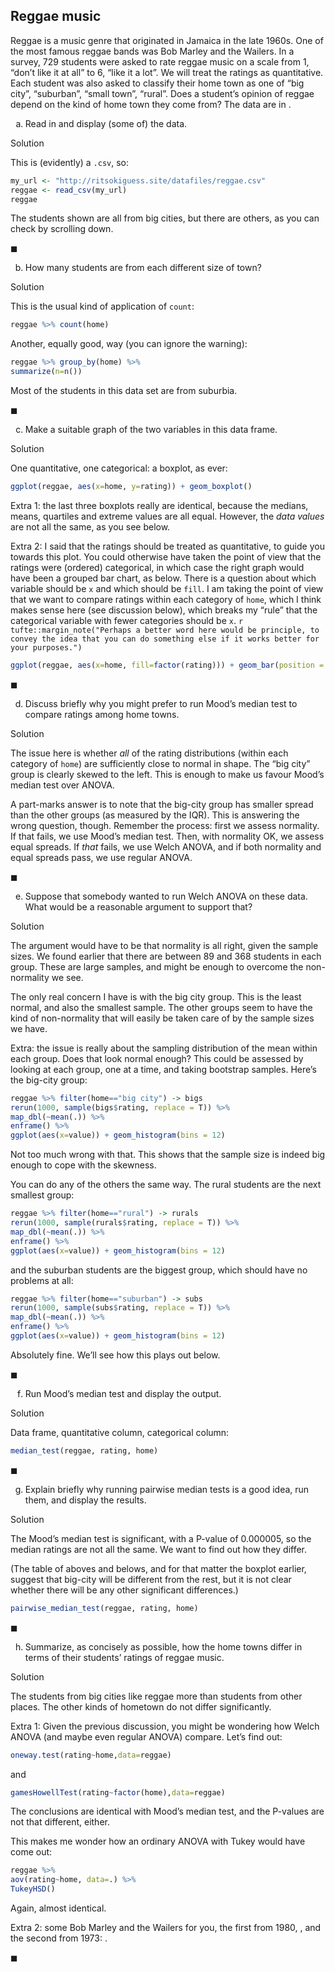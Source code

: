 ## Reggae music

 Reggae is a music genre that originated in Jamaica in the late 1960s. One of the most famous reggae bands was Bob Marley and the Wailers. 
In a survey, 729 students were asked to rate reggae music on a scale from 1, "don't like it at all" to 6, "like it a lot". 
We will treat the ratings as quantitative.
Each student was also asked to classify their home town as one of "big city", "suburban", "small town", "rural". Does a student's opinion of reggae depend on the kind of home town they come from? The data are in \url{http://ritsokiguess.site/datafiles/reggae.csv}.



(a) Read in and display (some of) the data.

Solution


This is (evidently) a `.csv`, so:

```r
my_url <- "http://ritsokiguess.site/datafiles/reggae.csv"
reggae <- read_csv(my_url)
reggae
```

The students shown are all from big cities, but there are others, as you can check by scrolling down.


$\blacksquare$


(b) How many students are from each different size of town?

Solution


This is the usual kind of application of `count`:

```r
reggae %>% count(home)
```

Another, equally good, way (you can ignore the warning):

```r
reggae %>% group_by(home) %>% 
summarize(n=n())
```

Most of the students in this data set are from suburbia.


$\blacksquare$


(c) Make a suitable graph of the two variables in this data frame. 

Solution


One quantitative, one categorical: a boxplot, as ever:

```r
ggplot(reggae, aes(x=home, y=rating)) + geom_boxplot()
```

Extra 1: the last three boxplots really are identical, because the medians, means, quartiles and extreme values are all equal. However, the *data values* are not all the same, as you see below.

Extra 2: I said that the ratings should be treated as quantitative, to guide you towards this plot. 
You could otherwise have taken the point of view that the ratings were (ordered) categorical, in which case the right graph would have been a grouped bar chart, as below. 
There is a question about which variable should be `x` and which should be `fill`. 
I am taking the point of view that we want to compare ratings within each category of `home`, which I think makes sense here (see discussion below), which breaks my "rule" that the categorical variable with fewer categories should be `x`. `r tufte::margin_note("Perhaps a better word here would be principle, to convey the idea that you can do something else if it works better for your purposes.")` 

```r
ggplot(reggae, aes(x=home, fill=factor(rating))) + geom_bar(position = "dodge")
```



$\blacksquare$


(d) Discuss briefly why you might prefer to run Mood's median test to compare ratings among home towns.

Solution


The issue here is whether *all* of the rating distributions (within each category of `home`) are sufficiently close to normal in shape.
The "big city" group is clearly skewed to the left. This is enough to make us favour Mood's median test over ANOVA. 

A part-marks answer is to note that the big-city group has smaller spread than the other groups (as measured by the IQR). This is answering the wrong question, though. 
Remember the process: first we assess normality. If that fails, we use Mood's median test. Then, with normality OK, we assess equal spreads. If *that* fails, we use Welch ANOVA, and if both normality and equal spreads pass, we use regular ANOVA. 


$\blacksquare$


(e) Suppose that somebody wanted to run Welch ANOVA on these data. What would be a reasonable argument to support that?

Solution


The argument would have to be that normality is all right, given the sample sizes. We found earlier that there are between 89 and 368 students in each group. These are large samples, and might be enough to overcome the non-normality we see. 

The only real concern I have is with the big city group. This is the least normal, and also the smallest sample. The other groups seem to have the kind of non-normality that will easily be taken care of by the sample sizes we have. 

Extra: the issue is really about the sampling distribution of the mean within each group. Does that look normal enough? This could be assessed by looking at each group, one at a time, and taking bootstrap samples. Here's the big-city group:

```r
reggae %>% filter(home=="big city") -> bigs
rerun(1000, sample(bigs$rating, replace = T)) %>% 
map_dbl(~mean(.)) %>% 
enframe() %>% 
ggplot(aes(x=value)) + geom_histogram(bins = 12)
```

Not too much wrong with that. This shows that the sample size is indeed big enough to cope with the skewness. 

You can do any of the others the same way. The rural students are the next smallest group:

```r
reggae %>% filter(home=="rural") -> rurals
rerun(1000, sample(rurals$rating, replace = T)) %>% 
map_dbl(~mean(.)) %>% 
enframe() %>% 
ggplot(aes(x=value)) + geom_histogram(bins = 12)
```

and the suburban students are the biggest group, which should have no problems at all:

```r
reggae %>% filter(home=="suburban") -> subs
rerun(1000, sample(subs$rating, replace = T)) %>% 
map_dbl(~mean(.)) %>% 
enframe() %>% 
ggplot(aes(x=value)) + geom_histogram(bins = 12)
```

Absolutely fine. We'll see how this plays out below.


$\blacksquare$


(f) Run Mood's median test and display the output.

Solution


Data frame, quantitative column, categorical column:

```r
median_test(reggae, rating, home)
```


$\blacksquare$


(g) Explain briefly why running pairwise median tests is a good idea, run them, and display the results.

Solution


The Mood's median test is significant, with a P-value of 0.000005, so the median ratings are not all the same. We want to find out how they differ. 

(The table of aboves and belows, and for that matter the boxplot earlier, suggest that big-city will be different from the rest, but it is not clear whether there will be any other significant differences.)



```r
pairwise_median_test(reggae, rating, home)
```


$\blacksquare$


(h) Summarize, as concisely as possible, how the home towns differ in terms of their students' ratings of reggae music.

Solution


The students from big cities like reggae more than students from other places. The other kinds of hometown do not differ significantly.

Extra 1: Given the previous discussion, you might be wondering how Welch ANOVA (and maybe even regular ANOVA) compare. Let's find out:

```r
oneway.test(rating~home,data=reggae)
```
and

```r
gamesHowellTest(rating~factor(home),data=reggae)
```

The conclusions are identical with Mood's median test, and the P-values are not that different, either. 

This makes me wonder how an ordinary ANOVA with Tukey would have come out:

```r
reggae %>% 
aov(rating~home, data=.) %>% 
TukeyHSD()
```

Again, almost identical.

Extra 2: some Bob Marley and the Wailers for you, the first from 1980, \url{https://www.youtube.com/watch?v=RhJ0q7X3DLM}, and the second from 1973: \url{https://www.youtube.com/watch?v=rf8GjhXvOjU}.


$\blacksquare$















